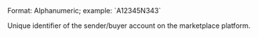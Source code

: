 <ResponseField name="sender_account_id" type="string">
Format: Alphanumeric; example: `A12345N343`

Unique identifier of the sender/buyer account on the marketplace platform.
</ResponseField>
